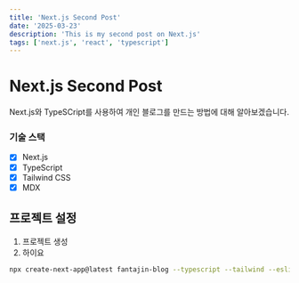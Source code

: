 ```yaml
---
title: 'Next.js Second Post'
date: '2025-03-23'
description: 'This is my second post on Next.js'
tags: ['next.js', 'react', 'typescript']
---
```


# Next.js Second Post

Next.js와 TypeSCript를 사용하여 개인 블로그를 만드는 방법에 대해 알아보겠습니다.

### 기술 스택

- [x] Next.js
- [x] TypeScript
- [x] Tailwind CSS
- [x] MDX

## 프로젝트 설정

1. 프로젝트 생성
2. 하이요

```bash
npx create-next-app@latest fantajin-blog --typescript --tailwind --eslint
```
